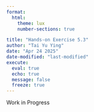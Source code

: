 ---
format: 
  html:
    theme: lux
    number-sections: true

title: "Hands-on Exercise 5.3"
author: "Tai Yu Ying"
date: "Apr 24 2025"
date-modified: "last-modified"
execute: 
  eval: true
  echo: true
  message: false
  freeze: true
---

::: text-center
[Work in Progress]{.display-1}
:::
